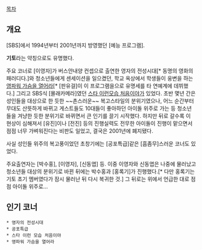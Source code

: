 [[목차]]
== 개요 ==

[SBS]에서 1994년부터 2001년까지 방영했던 [예능 프로그램].

'''기토'''라는 약칭으로도 유명했다. 

주요 코너로 [이영자]가 버스안내양 컨셉으로 출연한 영자의 전성시대[* 동명의 영화의 패러디다.]와 청소년들에게 센세이션을 일으켰던, 학교 옥상에서 학생들이 웅변을 하는 [[영파워 가슴을 열어라]][* [판유걸]이 이 프로그램을으로 유명세를 타 연예계에 데뷔했다.] 그리고 SBS식 [몰래카메라]였던 [[스타 이런모습 처음이야]]가 있었다.
초반 몇년 간은 성인들을 대상으로 한 듯한 ~~촌스러운~~ 복고스타일의 분위기였으나, 어느 순간부터 무대도 산뜻하게 바뀌고 게스트들도 10대들이 좋아하던 아이돌 위주로 가는 등 청소년들을 겨냥한 듯한 분위기로 바뀌면서 큰 인기를 끌기 시작했다. 하지만 뒤로 갈수록 이 현상이 심해져서 [유진]이나 [전진] 등의 진행실력도 전무한 아이돌이 진행이 맡으면서 점점 너무 가벼워진다는 비판도 일었고, 결국은 2001년에 폐지됐다.

사실 성인들 위주의 복고풍이었던 초창기에는 [공포특급]같은 [흠좀무]스러운 코너도 있었다.

주요출연자는 [박수홍], [이영자], [신동엽] 등. 이중 이영자와 신동엽은 나중에 물러났고 청소년들 대상의 분위기로 바뀐 뒤에는 박수홍과 [홍록기]가 진행했다.[* 다만 홍록기는 기토 초기 멤버였다가 잠시 물러난 뒤 다시 복귀한 것.] 그 뒤로는 위에서 언급한 대로 점점 아이돌 위주로...



== 인기 코너 ==
 * 영자의 전성시대
 * 공포특급
 * 스타 이런 모습 처음이야
 * 영파워 가슴을 열어라
  



